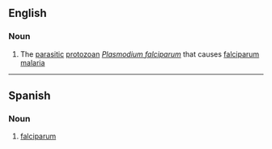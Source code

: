 ==English==

===Noun===
{{en-noun|-}}

# {{lb|en|cytology}} The [[parasitic]] [[protozoan]] ''[[Plasmodium falciparum]]'' that causes [[falciparum malaria]]

----

==Spanish==

===Noun===
{{es-noun|m}}

# [[#English|falciparum]]